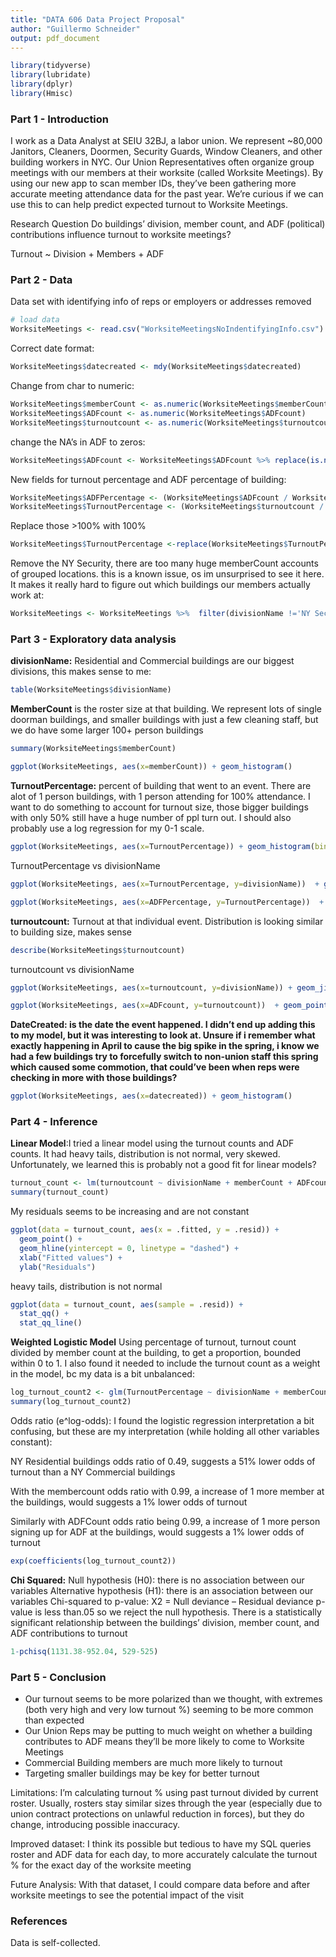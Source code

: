 ```yaml
---
title: "DATA 606 Data Project Proposal"
author: "Guillermo Schneider"
output: pdf_document
---
```


```r
library(tidyverse)
library(lubridate)
library(dplyr)
library(Hmisc)
```


### Part 1 - Introduction

I work as a Data Analyst at SEIU 32BJ, a labor union. We represent ~80,000 Janitors, Cleaners, Doormen, Security Guards, Window Cleaners, and other building workers in NYC. 
Our Union Representatives often organize group meetings with our members at their worksite (called Worksite Meetings). 
By using our new app to scan member IDs, they’ve been gathering more accurate meeting attendance data for the past year.
We’re curious if we can use this to can help predict expected turnout to Worksite Meetings.


Research Question
Do buildings’ division, member count, and ADF (political) contributions influence turnout to worksite meetings?

Turnout ~ Division + Members + ADF 


### Part 2 - Data
Data set with identifying info of reps or employers or addresses removed
```r
# load data
WorksiteMeetings <- read.csv("WorksiteMeetingsNoIndentifyingInfo.csv") 
```

Correct date format:
```r
WorksiteMeetings$datecreated <- mdy(WorksiteMeetings$datecreated)
```

Change from char to numeric:
```r
WorksiteMeetings$memberCount <- as.numeric(WorksiteMeetings$memberCount)
WorksiteMeetings$ADFcount <- as.numeric(WorksiteMeetings$ADFcount)
WorksiteMeetings$turnoutcount <- as.numeric(WorksiteMeetings$turnoutcount)
```

change the NA's in ADF to zeros:
```r
WorksiteMeetings$ADFcount <- WorksiteMeetings$ADFcount %>% replace(is.na(.), 0)
```


New fields for turnout percentage and ADF percentage of building:
```r
WorksiteMeetings$ADFPercentage <- (WorksiteMeetings$ADFcount / WorksiteMeetings$memberCount)
WorksiteMeetings$TurnoutPercentage <- (WorksiteMeetings$turnoutcount / WorksiteMeetings$memberCount)
```

Replace those >100% with 100%
```r
WorksiteMeetings$TurnoutPercentage <-replace(WorksiteMeetings$TurnoutPercentage, WorksiteMeetings$TurnoutPercentage>1, 1) 
```

Remove the NY Security, there are too many huge memberCount accounts of grouped locations. this is a known issue, os im unsurprised to see it here. It makes it really hard to figure out which buildings our members actually work at:
```r
WorksiteMeetings <- WorksiteMeetings %>%  filter(divisionName !='NY Security')
```
### Part 3 - Exploratory data analysis

**divisionName:** Residential and Commercial buildings are our biggest divisions, this makes sense to me:
```r
table(WorksiteMeetings$divisionName)
```


**MemberCount** is the roster size at that building. We represent lots of single doorman buildings, and smaller buildings with just a few cleaning staff, but we do have some larger 100+ person buildings
```r
summary(WorksiteMeetings$memberCount)
```

```r
ggplot(WorksiteMeetings, aes(x=memberCount)) + geom_histogram()
```

**TurnoutPercentage:** percent of building that went to an event. There are alot of 1 person buildings, with 1 person attending for 100% attendance. I want to do something to account for turnout size, those bigger buildings with only 50% still have a huge number of ppl turn out. I should also probably use a log regression for my 0-1 scale.
```r
ggplot(WorksiteMeetings, aes(x=TurnoutPercentage)) + geom_histogram(bins=30) +xlim(0,1.1)
```

TurnoutPercentage vs divisionName
```r
ggplot(WorksiteMeetings, aes(x=TurnoutPercentage, y=divisionName))  + geom_violin() + geom_jitter()
```

```r
ggplot(WorksiteMeetings, aes(x=ADFPercentage, y=TurnoutPercentage))  + geom_point()
```

**turnoutcount:** Turnout at that individual event. Distribution is looking similar to building size, makes sense
```r
describe(WorksiteMeetings$turnoutcount)
```

turnoutcount vs divisionName
```r
ggplot(WorksiteMeetings, aes(x=turnoutcount, y=divisionName)) + geom_jitter()
```

```r
ggplot(WorksiteMeetings, aes(x=ADFcount, y=turnoutcount))  + geom_point()
```

**DateCreated: is the date the event happened. I didn't end up adding this to my model, but it was interesting to look at. Unsure if i remember what exactly happening in April to cause the big spike in the spring, i know we had a few buildings try to forcefully switch to non-union staff this spring which caused some commotion, that could've been when reps were checking in more with those buildings?**
```r
ggplot(WorksiteMeetings, aes(x=datecreated)) + geom_histogram()
```


### Part 4 - Inference

**Linear Model**:I tried a linear model using the turnout counts and ADF counts. It had heavy tails, distribution is not normal, very skewed.  Unfortunately, we learned this is probably not a good fit for linear models?
```r
turnout_count <- lm(turnoutcount ~ divisionName + memberCount + ADFcount, data = WorksiteMeetings)
summary(turnout_count)
```

My residuals seems to be increasing and are not constant
```r
ggplot(data = turnout_count, aes(x = .fitted, y = .resid)) +
  geom_point() +
  geom_hline(yintercept = 0, linetype = "dashed") +
  xlab("Fitted values") +
  ylab("Residuals")
```

heavy tails, distribution is not normal
```r
ggplot(data = turnout_count, aes(sample = .resid)) +
  stat_qq() +
  stat_qq_line()
```

**Weighted Logistic Model** Using percentage of turnout, turnout count divided by member count at the building, to get a proportion, bounded within 0 to 1.  I also found it needed to include the turnout count as a weight in the model, bc my data is a bit unbalanced:
```r
log_turnout_count2 <- glm(TurnoutPercentage ~ divisionName + memberCount + ADFcount, data = WorksiteMeetings,family = "binomial"(link = "logit"), weights=turnoutcount)
summary(log_turnout_count2)
```

Odds ratio (e^log-odds): I found the logistic regression interpretation a bit confusing, but these are my interpretation (while holding all other variables constant):

NY Residential buildings odds ratio of 0.49, suggests a 51% lower odds of turnout than a NY Commercial buildings

With the membercount odds ratio with 0.99, a increase of 1 more member at the buildings, would suggests a 1% lower odds of turnout 

Similarly with ADFCount odds ratio being 0.99, a increase of 1 more person signing up for ADF at the buildings, would suggests a 1% lower odds of turnout 
```r
exp(coefficients(log_turnout_count2))
```

**Chi Squared:**
Null hypothesis (H0): there is no association between our variables
Alternative hypothesis (H1): there is an association between our variables
Chi-squared to p-value:
X2 = Null deviance – Residual deviance
p-value is less than.05 so we reject the null hypothesis. There is a statistically significant relationship between the buildings’ division, member count, and ADF contributions to turnout
```r
1-pchisq(1131.38-952.04, 529-525)
```

### Part 5 - Conclusion

- Our turnout seems to be more polarized than we thought, with extremes (both very high and very low turnout %) seeming to be more common than expected 
- Our Union Reps may be putting to much weight on whether a building contributes to ADF means they’ll be more likely to come to Worksite Meetings
- Commercial Building members are much more likely to turnout
- Targeting smaller buildings may be key for better turnout


Limitations: I’m calculating turnout % using past turnout divided by current roster. Usually, rosters stay similar sizes through the year (especially due to union contract protections on unlawful reduction in forces), but they do change, introducing possible inaccuracy.

Improved dataset: I think its possible but tedious to have my SQL queries roster and ADF data for each day, to more accurately calculate the turnout % for the exact day of the worksite meeting

Future Analysis: With that dataset, I could compare data before and after worksite meetings to see the potential impact of the visit 


### References
Data is self-collected.




